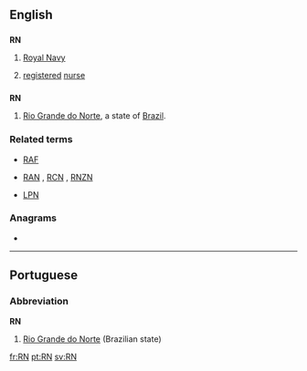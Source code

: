 ==English==

==={{initialism}}===
'''RN'''

# {{UK|military|nautical}} [[Royal Navy]]
# {{medical}} [[registered]] [[nurse]]

==={{abbreviation}}===
'''RN'''
#[[Rio Grande do Norte]], a state of [[Brazil]].


===Related terms===
* {{sense|UK military}} [[RAF]]
* {{sense|UK military}} [[RAN]] , [[RCN]] , [[RNZN]]
* {{sense|medecine}} [[LPN]]

===Anagrams===
* {{alphagram|[[NR#English|NR]]}} 


----

==Portuguese==

===Abbreviation===
'''RN'''

# [[Rio Grande do Norte]] (Brazilian state)

[[fr:RN]]
[[pt:RN]]
[[sv:RN]]